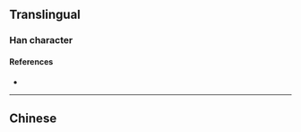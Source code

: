 {{character info/new}}
==Translingual==

===Han character===
{{Han char|rn=85|rad=水|as=08|sn=11|four=|canj=ETTN|ids=⿰氵𠛼}}

====References====
* {{Han ref|kx=0633.371|dkj=17743|hdz=31660.041|uh=6E06|ud=28166}}

----

==Chinese==
{{zh-see|淵|a}}